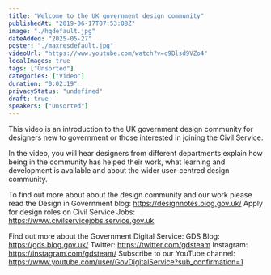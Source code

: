 ```yaml
---
title: "Welcome to the UK government design community"
publishedAt: "2019-06-17T07:53:08Z"
image: "./hqdefault.jpg"
dateAdded: "2025-05-27"
poster: "./maxresdefault.jpg"
videoUrl: "https://www.youtube.com/watch?v=c9Blsd9VZo4"
localImages: true
tags: ["Unsorted"]
categories: ["Video"]
duration: "0:02:19"
privacyStatus: "undefined"
draft: true
speakers: ["Unsorted"]
---
```

This video is an introduction to the UK government design community for designers new to government or those interested in joining the Civil Service. 

In the video, you will hear designers from different departments explain how being in the community has helped their work, what learning and development is available and about the wider user-centred design community. 

To find out more about about the design community and our work please read the Design in Government blog: https://designnotes.blog.gov.uk/
Apply for design roles on Civil Service Jobs: https://www.civilservicejobs.service.gov.uk

Find out more about the Government Digital Service:
GDS Blog: https://gds.blog.gov.uk/
Twitter: https://twitter.com/gdsteam 
Instagram: https://instagram.com/gdsteam/ 
Subscribe to our YouTube channel: 
https://www.youtube.com/user/GovDigitalService?sub_confirmation=1

